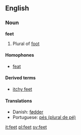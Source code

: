 ==English==

{{rank|2|open|therefore|327|feet|lay|along|four}}

===Noun===
'''feet'''
#Plural of [[foot]]

====Homophones====
*[[feat]]

====Derived terms====
*[[itchy feet]]

====Translations====
{{top}}
*Danish: [[fødder]] {{c}}
*Portuguese: [[pés (plural de pé)]] {{c}}
{{bottom}}

[[it:feet]]
[[pl:feet]]
[[sv:feet]]